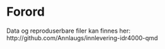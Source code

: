 # Forord {.unnumbered}

Data og reproduserbare filer kan finnes her: http://github.com/Annlaugs/innlevering-idr4000-qmd
